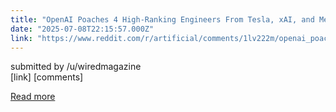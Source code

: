 ```yaml
---
title: "OpenAI Poaches 4 High-Ranking Engineers From Tesla, xAI, and Meta"
date: "2025-07-08T22:15:57.000Z"
link: "https://www.reddit.com/r/artificial/comments/1lv222m/openai_poaches_4_highranking_engineers_from_tesla/"
---
```


submitted by    /u/wiredmagazine  
 [link]   [comments]

[Read more](https://www.reddit.com/r/artificial/comments/1lv222m/openai_poaches_4_highranking_engineers_from_tesla/)
